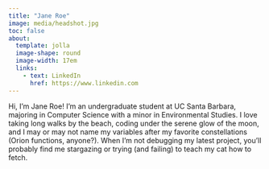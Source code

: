 ```yaml
---
title: "Jane Roe"
image: media/headshot.jpg
toc: false
about: 
  template: jolla
  image-shape: round
  image-width: 17em
  links:
    - text: LinkedIn
      href: https://www.linkedin.com
---
```


Hi, I’m Jane Roe! I’m an undergraduate student at UC Santa Barbara, majoring in Computer Science with a minor in Environmental Studies. I love taking long walks by the beach, coding under the serene glow of the moon, and I may or may not name my variables after my favorite constellations (Orion functions, anyone?). When I’m not debugging my latest project, you’ll probably find me stargazing or trying (and failing) to teach my cat how to fetch.
